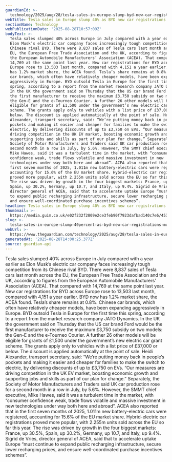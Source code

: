 ```yaml
---
guardianId: >-
  technology/2025/aug/28/tesla-sales-in-europe-slump-byd-new-car-registrations-more-than-triple-elon-musk
webTitle: Tesla sales in Europe slump 40% as BYD new car registrations more than triple
sectionName: Technology
webPublicationDate: '2025-08-28T10:57:09Z'
bodyText: >-
  Tesla sales slumped 40% across Europe in July compared with a year earlier as
  Elon Musk’s electric car company faces increasingly tough competition from its
  Chinese rival BYD. There were 8,837 sales of Tesla cars last month across the
  EU, the European Free Trade Association and the UK, according to figures from
  the European Automobile Manufacturers’ Association (ACEA). That compared with
  14,769 at the same point last year. New car registrations for BYD across
  Europe rose to 13,503 last month, compared with 4,151 a year earlier. BYD now
  has 1.2% market share, the ACEA found. Tesla’s share remains at 0.8%. Chinese
  car brands, which often have relatively cheaper models, have been expanding
  aggressively in Europe. BYD outsold Tesla in Europe for the first time this
  spring, according to a report from the market research company JATO Dynamics.
  In the UK the government said on Thursday that the US car brand Ford would be
  the first manufacturer to receive the maximum £3,750 subsidy on two models:
  the Gen-E and the e-Tourneo Courier. A further 26 other models will be
  eligible for grants of £1,500 under the government’s new electric car grant
  scheme. The grants apply only to vehicles with a list price of £37,000 or
  below. The discount is applied automatically at the point of sale. Heidi
  Alexander, transport secretary, said: “We’re putting money back in people’s
  pockets and making it easier and cheaper for families to make the switch to
  electric, by delivering discounts of up to £3,750 on EVs. “Our measures are
  driving competition in the UK EV market, boosting economic growth and
  supporting jobs and skills as part of our plan for change.” Separately, the
  Society of Motor Manufacturers and Traders said UK car production rose for a
  second month in a row in July, by 5.6%. However, the SMMT chief executive,
  Mike Hawes, said it was a turbulent time in the market, with “consumer
  confidence weak, trade flows volatile and massive investment in new
  technologies under way both here and abroad”. ACEA also reported that in the
  first seven months of 2025, 1.011m new battery-electric cars were registered,
  accounting for 15.6% of the EU market share. Hybrid-electric car registrations
  proved more popular, with 2.255m units sold across the EU so far this year.
  The rise was driven by growth in the four biggest markets: France, up 30.5%,
  Spain, up 30.2%, Germany, up 10.7, and Italy, up 9.4%. Sigrid de Vries,
  director general of ACEA, said that to accelerate uptake Europe “must continue
  to expand public recharging infrastructure, secure lower recharging prices,
  and ensure well-coordinated purchase incentives schemes”.
headline: Tesla sales in Europe slump 40% as BYD new car registrations more than triple
thumbnail: >-
  https://media.guim.co.uk/e02f232f2809e2ce3feb90f7923dafbad140c7e6/453_214_3843_3076/500.jpg
slug: >-
  tesla-sales-in-europe-slump-40percent-as-byd-new-car-registrations-more-than-triple
webUrl: >-
  https://www.theguardian.com/technology/2025/aug/28/tesla-sales-in-europe-slump-byd-new-car-registrations-more-than-triple-elon-musk
generatedAt: '2025-08-28T14:00:25.377Z'
source: guardian-api
---
```

Tesla sales slumped 40% across Europe in July compared with a year earlier as Elon Musk’s electric car company faces increasingly tough competition from its Chinese rival BYD. There were 8,837 sales of Tesla cars last month across the EU, the European Free Trade Association and the UK, according to figures from the European Automobile Manufacturers’ Association (ACEA). That compared with 14,769 at the same point last year. New car registrations for BYD across Europe rose to 13,503 last month, compared with 4,151 a year earlier. BYD now has 1.2% market share, the ACEA found. Tesla’s share remains at 0.8%. Chinese car brands, which often have relatively cheaper models, have been expanding aggressively in Europe. BYD outsold Tesla in Europe for the first time this spring, according to a report from the market research company JATO Dynamics. In the UK the government said on Thursday that the US car brand Ford would be the first manufacturer to receive the maximum £3,750 subsidy on two models: the Gen-E and the e-Tourneo Courier. A further 26 other models will be eligible for grants of £1,500 under the government’s new electric car grant scheme. The grants apply only to vehicles with a list price of £37,000 or below. The discount is applied automatically at the point of sale. Heidi Alexander, transport secretary, said: “We’re putting money back in people’s pockets and making it easier and cheaper for families to make the switch to electric, by delivering discounts of up to £3,750 on EVs. “Our measures are driving competition in the UK EV market, boosting economic growth and supporting jobs and skills as part of our plan for change.” Separately, the Society of Motor Manufacturers and Traders said UK car production rose for a second month in a row in July, by 5.6%. However, the SMMT chief executive, Mike Hawes, said it was a turbulent time in the market, with “consumer confidence weak, trade flows volatile and massive investment in new technologies under way both here and abroad”. ACEA also reported that in the first seven months of 2025, 1.011m new battery-electric cars were registered, accounting for 15.6% of the EU market share. Hybrid-electric car registrations proved more popular, with 2.255m units sold across the EU so far this year. The rise was driven by growth in the four biggest markets: France, up 30.5%, Spain, up 30.2%, Germany, up 10.7, and Italy, up 9.4%. Sigrid de Vries, director general of ACEA, said that to accelerate uptake Europe “must continue to expand public recharging infrastructure, secure lower recharging prices, and ensure well-coordinated purchase incentives schemes”.
